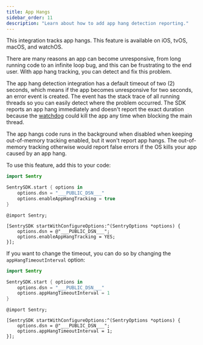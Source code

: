 ```yaml
---
title: App Hangs
sidebar_order: 11
description: "Learn about how to add app hang detection reporting."
---
```


This integration tracks app hangs. This feature is available on iOS, tvOS, macOS, and watchOS.

There are many reasons an app can become unresponsive, from long running code to an infinite loop bug, and this can be frustrating to the end user.
With app hang tracking, you can detect and fix this problem.

The app hang detection integration has a default timeout of two (2) seconds, which means if the app becomes unresponsive for two seconds, an error event is created.
The event has the stack trace of all running threads so you can easily detect where the problem occurred. The SDK reports an app hang immediately and doesn't report the exact duration because the [watchdog](https://developer.apple.com/documentation/xcode/addressing-watchdog-terminations) could kill the app any time when blocking the main thread.

The app hangs code runs in the background when disabled when keeping out-of-memory tracking enabled, but it won't report app hangs. The out-of-memory tracking otherwise would report false errors if the OS kills your app caused by an app hang.

To use this feature, add this to your code:

```swift {tabTitle:Swift}
import Sentry

SentrySDK.start { options in
    options.dsn = "___PUBLIC_DSN___"
    options.enableAppHangTracking = true
}
```

```objc {tabTitle:Objective-C}
@import Sentry;

[SentrySDK startWithConfigureOptions:^(SentryOptions *options) {
    options.dsn = @"___PUBLIC_DSN___";
    options.enableAppHangTracking = YES;
}];

```

If you want to change the timeout, you can do so by changing the `appHangTimeoutInterval` option:

```swift {tabTitle:Swift}
import Sentry

SentrySDK.start { options in
    options.dsn = "___PUBLIC_DSN___"
    options.appHangTimeoutInterval = 1
}
```

```objc {tabTitle:Objective-C}
@import Sentry;

[SentrySDK startWithConfigureOptions:^(SentryOptions *options) {
    options.dsn = @"___PUBLIC_DSN___";
    options.appHangTimeoutInterval = 1;
}];

```

